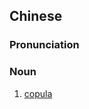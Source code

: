 {{also|判断词}}
==Chinese==
{{zh-forms|s=判断词|type=21}}

===Pronunciation===
{{zh-pron
|m=pànduàncí
|c=pun3 dyun3 ci4,pun3 dyun6 ci4
|cat=n
}}

===Noun===
{{zh-noun}}

# [[copula]]